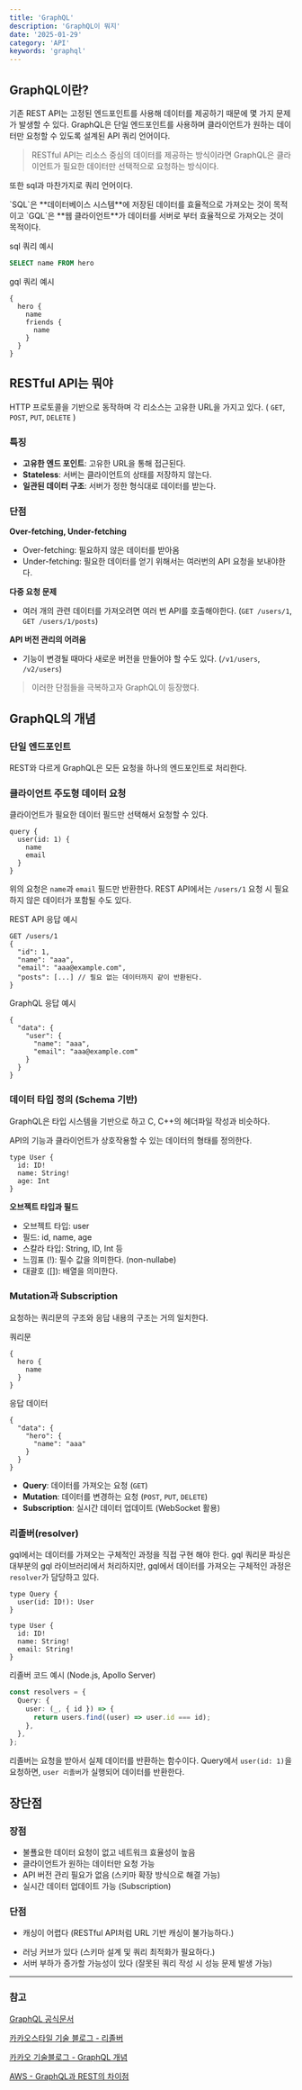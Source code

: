 ```yaml
---
title: 'GraphQL'
description: 'GraphQL이 뭐지'
date: '2025-01-29'
category: 'API'
keywords: 'graphql'
---
```



## GraphQL이란?

기존 REST API는 고정된 엔드포인트를 사용해 데이터를 제공하기 때문에 몇 가지 문제가 발생할 수 있다.
GraphQL은 단일 엔드포인트를 사용하며 클라이언트가 원하는 데이터만 요청할 수 있도록 설계된 API 쿼리 언어이다.

> RESTful API는 리소스 중심의 데이터를 제공하는 방식이라면 GraphQL은 클라이언트가 필요한 데이터만 선택적으로 요청하는 방식이다.

또한 sql과 마찬가지로 쿼리 언어이다.

<Toggle summary="gql(GraphQL)과 spl의 차이">
  `SQL`은 **데이터베이스 시스템**에 저장된 데이터를 효율적으로 가져오는 것이
  목적이고 `GQL`은 **웹 클라이언트**가 데이터를 서버로 부터 효율적으로 가져오는
  것이 목적이다.

sql 쿼리 예시

```sql
SELECT name FROM hero
```

gql 쿼리 예시

```gql
{
  hero {
    name
    friends {
      name
    }
  }
}
```

</Toggle>

## RESTful API는 뭐야

HTTP 프로토콜을 기반으로 동작하며 각 리소스는 고유한 URL을 가지고 있다. ( `GET`, `POST`, `PUT`, `DELETE` )

### 특징

- **고유한 엔드 포인트**: 고유한 URL을 통해 접근된다.
- **Stateless**: 서버는 클라이언트의 상태를 저장하지 않는다.
- **일관된 데이터 구조**: 서버가 정한 형식대로 데이터를 받는다.

### 단점

**Over-fetching, Under-fetching**

- Over-fetching: 필요하지 않은 데이터를 받아옴
- Under-fetching: 필요한 데이터를 얻기 위해서는 여러번의 API 요청을 보내야한다.

**다중 요청 문제**

- 여러 개의 관련 데이터를 가져오려면 여러 번 API를 호출해야한다. (`GET /users/1`, `GET /users/1/posts`)

**API 버전 관리의 어려움**

- 기능이 변경될 때마다 새로운 버전을 만들어야 할 수도 있다. (`/v1/users`, `/v2/users`)

> 이러한 단점들을 극복하고자 GraphQL이 등장했다.

## GraphQL의 개념

### 단일 엔드포인트

REST와 다르게 GraphQL은 모든 요청을 하나의 엔드포인트로 처리한다.

### 클라이언트 주도형 데이터 요청

클라이언트가 필요한 데이터 필드만 선택해서 요청할 수 있다.

```gql
query {
  user(id: 1) {
    name
    email
  }
}
```

위의 요청은 `name`과 `email` 필드만 반환한다. REST API에서는 `/users/1` 요청 시 필요하지 않은 데이터가 포함될 수도 있다.

REST API 응답 예시

```http
GET /users/1
{
  "id": 1,
  "name": "aaa",
  "email": "aaa@example.com",
  "posts": [...] // 필요 없는 데이터까지 같이 반환된다.
}
```

GraphQL 응답 예시

```gql
{
  "data": {
    "user": {
      "name": "aaa",
      "email": "aaa@example.com"
    }
  }
}
```

### 데이터 타입 정의 (Schema 기반)

GraphQL은 타입 시스템을 기반으로 하고
C, C++의 헤더파일 작성과 비슷하다.

API의 기능과 클라이언트가 상호작용할 수 있는 데이터의 형태를 정의한다.

```gql
type User {
  id: ID!
  name: String!
  age: Int
}
```

**오브젝트 타입과 필드**

- 오브젝트 타입: user
- 필드: id, name, age
- 스칼라 타입: String, ID, Int 등
- 느낌표 (!): 필수 값을 의미한다. (non-nullabe)
- 대괄호 ([]): 배열을 의미한다.

### Mutation과 Subscription

<Toggle summary="쿼리 / 뮤테이션">

요청하는 쿼리문의 구조와 응답 내용의 구조는 거의 일치한다.

쿼리문

```gql
{
  hero {
    name
  }
}
```

응답 데이터

```gql
{
  "data": {
    "hero": {
      "name": "aaa"
    }
  }
}
```

</Toggle>

- **Query**: 데이터를 가져오는 요청 (`GET`)
- **Mutation**: 데이터를 변경하는 요청 (`POST`, `PUT`, `DELETE`)
- **Subscription**: 실시간 데이터 업데이트 (WebSocket 활용)

<SpeechBubble text="Tanstack Query의 Query, Mutation 개념과 비슷한 것 같다." />

### 리졸버(resolver)

gql에서는 데이터를 가져오는 구체적인 과정을 직접 구현 해야 한다. gql 쿼리문 파싱은 대부분의 gql 라이브러리에서 처리하지만, gql에서 데이터를 가져오는 구체적인 과정은 `resolver`가 담당하고 있다.

```gql
type Query {
  user(id: ID!): User
}

type User {
  id: ID!
  name: String!
  email: String!
}
```

리졸버 코드 예시 (Node.js, Apollo Server)

```ts
const resolvers = {
  Query: {
    user: (_, { id }) => {
      return users.find((user) => user.id === id);
    },
  },
};
```

리졸버는 요청을 받아서 실제 데이터를 반환하는 함수이다.
Query에서 `user(id: 1)`을 요청하면, `user 리졸버`가 실행되어 데이터를 반환한다.

<SpeechBubble text="리졸버는 필드 요청이 들어온 경우 그 값을 제공하는 역할이고 필드마다 리졸버가 모두 있어야 하는 것 같다." />

## 장단점

### 장점

- 불푤요한 데이터 요청이 없고 네트워크 효율성이 높음
- 클라이언트가 원하는 데이터만 요청 가능
- API 버전 관리 필요가 없음 (스키마 확장 방식으로 해결 가능)
- 실시간 데이터 업데이트 가능 (Subscription)

### 단점

- 캐싱이 어렵다 (RESTful API처럼 URL 기반 캐싱이 불가능하다.)

<SpeechBubble text="REST API에서는 고정된 엔드포인트가 있어서 CDN이나 브라우저 캐싱이 가능하지만 GraphQL은 요청마다 쿼리 내용이 달라질 수 있어 URL 기반 캐싱이 어렵다." />

- 러닝 커브가 있다 (스키마 설계 및 쿼리 최적화가 필요하다.)
- 서버 부하가 증가할 가능성이 있다 (잘못된 쿼리 작성 시 성능 문제 발생 가능)

<hr />

### 참고

[GraphQL 공식문서](https://graphql.org/learn/)

[카카오스타일 기술 블로그 - 리졸버](https://devblog.kakaostyle.com/ko/2022-11-09-1-understanding-graphql-3-understanding-resolver/)

[카카오 기술블로그 - GraphQL 개념](https://tech.kakao.com/posts/364)

[AWS - GraphQL과 REST의 차이점](https://aws.amazon.com/ko/compare/the-difference-between-graphql-and-rest/)
